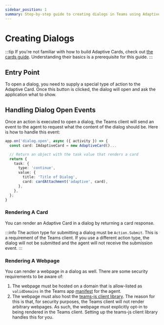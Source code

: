 ```yaml
---
sidebar_position: 1
summary: Step-by-step guide to creating dialogs in Teams using Adaptive Cards for interactive user experiences and data collection.
---
```



# Creating Dialogs

:::tip
If you're not familiar with how to build Adaptive Cards, check out [the cards guide](../adaptive-cards). Understanding their basics is a prerequisite for this guide.
:::

## Entry Point

To open a dialog, you need to supply a special type of action to the Adaptive Card. Once this button is clicked, the dialog will open and ask the application what to show.

<FileCodeBlock
    lang="typescript"
    src="/generated-snippets/ts/index.snippet.dialog-entry-point.ts"
/>

## Handling Dialog Open Events

Once an action is executed to open a dialog, the Teams client will send an event to the agent to request what the content of the dialog should be. Here is how to handle this event:

```typescript
app.on('dialog.open', async ({ activity }) => {
  const card: IAdaptiveCard = new AdaptiveCard()...

  // Return an object with the task value that renders a card
  return {
    task: {
      type: 'continue',
      value: {
        title: 'Title of Dialog',
        card: cardAttachment('adaptive', card),
      },
    },
  };
}
```

### Rendering A Card

You can render an Adaptive Card in a dialog by returning a card response.

<FileCodeBlock
    lang="typescript"
    src="/generated-snippets/ts/index.snippet.dialog-simple-card.ts"
/>

:::info
The action type for submitting a dialog must be `Action.Submit`. This is a requirement of the Teams client. If you use a different action type, the dialog will not be submitted and the agent will not receive the submission event.
:::

### Rendering A Webpage

You can render a webpage in a dialog as well. There are some security requirements to be aware of:

1. The webpage must be hosted on a domain that is allow-listed as `validDomains` in the Teams app [manifest](/teams/manifest) for the agent.
2. The webpage must also host the [teams-js client library](https://www.npmjs.com/package/@microsoft/teams-js). The reason for this is that, for security purposes, the Teams client will not render arbitrary webpages. As such, the webpage must explicitly opt-in to being rendered in the Teams client. Setting up the teams-js client library handles this for you.

<FileCodeBlock
    lang="typescript"
    src="/generated-snippets/ts/index.snippet.dialog-webpage.ts"
/>
